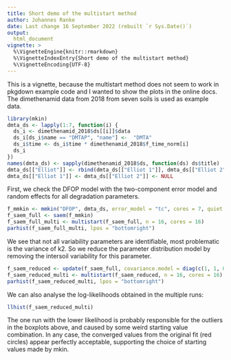 ```yaml
---
title: Short demo of the multistart method
author: Johannes Ranke
date: Last change 16 September 2022 (rebuilt `r Sys.Date()`)
output:
  html_document
vignette: >
  %\VignetteEngine{knitr::rmarkdown}
  %\VignetteIndexEntry{Short demo of the multistart method}
  %\VignetteEncoding{UTF-8}
---
```


This is a vignette, because the multistart method does not seem to work in
pkgdown example code and I wanted to show the plots in the online docs.
The dimethenamid data from 2018 from seven soils is used as example data.

```r
library(mkin)
dmta_ds <- lapply(1:7, function(i) {
  ds_i <- dimethenamid_2018$ds[[i]]$data
  ds_i[ds_i$name == "DMTAP", "name"] <-  "DMTA"
  ds_i$time <- ds_i$time * dimethenamid_2018$f_time_norm[i]
  ds_i
})
names(dmta_ds) <- sapply(dimethenamid_2018$ds, function(ds) ds$title)
dmta_ds[["Elliot"]] <- rbind(dmta_ds[["Elliot 1"]], dmta_ds[["Elliot 2"]])
dmta_ds[["Elliot 1"]] <- dmta_ds[["Elliot 2"]] <- NULL
```

First, we check the DFOP model with the two-component error model and
random effects for all degradation parameters.

```r
f_mmkin <- mmkin("DFOP", dmta_ds, error_model = "tc", cores = 7, quiet = TRUE)
f_saem_full <- saem(f_mmkin)
f_saem_full_multi <- multistart(f_saem_full, n = 16, cores = 16)
parhist(f_saem_full_multi, lpos = "bottomright")
```

We see that not all variability parameters are identifiable, most problematic
is the variance of k2. So we reduce the parameter distribution model by
removing the intersoil variability for this parameter.

```r
f_saem_reduced <- update(f_saem_full, covariance.model = diag(c(1, 1, 0, 1)))
f_saem_reduced_multi <- multistart(f_saem_reduced, n = 16, cores = 16)
parhist(f_saem_reduced_multi, lpos = "bottomright")
```

We can also analyse the log-likelihoods obtained in the multiple runs:

```r
llhist(f_saem_reduced_multi)
```

The one run with the lower likelihood is probably responsible for the outliers
in the boxplots above, and caused by some weird starting value combination. In
any case, the converged values from the original fit (red circles) appear
perfectly acceptable, supporting the choice of starting values made by mkin.

